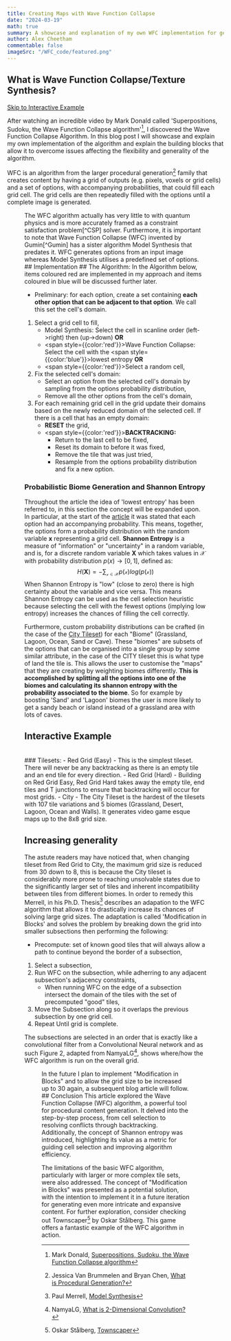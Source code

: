 ```yaml
---
title: Creating Maps with Wave Function Collapse
date: "2024-03-19"
math: true
summary: A showcase and explanation of my own WFC implementation for generating video game maps and discussion of potential further improvements.
author: Alex Cheetham
commentable: false
imageSrc: "/WFC_code/featured.png"
---
```

## What is Wave Function Collapse/Texture Synthesis?
[Skip to Interactive Example](#interactive-example)

After watching an incredible video by Mark Donald called 'Superpositions, Sudoku, the Wave Function Collapse algorithm'[^Donald], I discovered the Wave Function Collapse Algorithm.
In this blog post I will showcase and explain my own implementation of the algorithm and explain the building blocks that allow it to overcome issues affecting the flexibility and generality of the algorithm.

WFC is an algorithm from the larger procedural generation[^Procgen] family that creates content by having a grid of outputs (e.g. pixels, voxels or grid cells)
 and a set of options, with accompanying probabilities, that could fill each grid cell. The grid cells are then repeatedly filled with the options until a complete image is generated. 

<Figure src='/WFC_code/wfc_image.drawio.png' caption='Visualisation of the output grids and options' number='1' />
The WFC algorithm actually has very little to with quantum physics and is more accurately framed as a constraint satisfaction problem[^CSP] solver.
Furthermore, it is important to note that Wave Function Collapse (WFC) invented by Gumin[^Gumin] has a sister algorithm Model Synthesis that predates it.
WFC generates options from an input image whereas Model Synthesis utilises a predefined set of options. 
## Implementation
## The Algorithm:
In the Algorithm below, items coloured red are implemented in my approach and items coloured in blue will be discussed further later.

- Preliminary: for each option, create a set containing **each other option that can be adjacent to that option**. We call this set the cell's domain.
1. Select a grid cell to fill,
    - Model Synthesis: Select the cell in scanline order (left->right) then (up->down) **OR**
    - <span style={{color:'red'}}>Wave Function Collapse</span>: Select the cell with the <span style={{color:'blue'}}>lowest entropy </span>**OR**
    - <span style={{color:'red'}}>Select a random cell</span>,
2. Fix the selected cell's domain:
    - Select an option from the selected cell's domain by sampling from the options probability distribution,
    - Remove all the other options from the cell's domain,
3. For each remaining grid cell in the grid update their domains based on the newly reduced domain of the selected cell. If there is a cell that has an empty domain:
    - **RESET** the grid,
    - <span style={{color:'red'}}>**BACKTRACKING:** </span>
        - Return to the last cell to be fixed,
        - Reset its domain to before it was fixed,
        - Remove the tile that was just tried,
        - Resample from the options probability distribution and fix a new option.
### Probabilistic Biome Generation and Shannon Entropy
Throughout the article the idea of 'lowest entropy' has been referred to, in this section the concept will be expanded upon.
In particular, at the start of the [article](#what-is-wave-function-collapsetexture-synthesis) it was stated that each option had an accompanying probability.
This means, together, the options form a probability distribution with the random variable  $\mathbf{x}$ representing a grid cell.
**Shannon Entropy** is a measure of "information" or "uncertainty" in a random variable, and is, for a discrete random variable $\mathbf{X}$ which takes values in $\mathcal{X}$ with probability distribution 
$p(x)\rightarrow [0,1]$, defined as:
$$
H(\mathbf{X})=-\sum_{\mathcal{x}\in \mathcal{X}}p(\mathcal{x})log(p(\mathcal{x}))
$$
 When Shannon Entropy is "low" (close to zero) there is high certainty about the variable and vice versa. This means 
Shannon Entropy can be used as the cell selection heuristic because selecting the cell with the fewest options (implying low entropy) increases the chances of filling the cell correctly.


Furthermore, custom probability distributions can  be crafted (in the case of the [City Tileset](#tilesets)) for each "Biome" (Grassland, Lagoon, Ocean, Sand or Cave). These "biomes" are 
subsets of the options that can be organised into a single group by some similar attribute, in the case of the CITY tileset this is what type of land the tile is. 
This allows the user to customise the "maps" that they are creating by weighting biomes differently. **This is accomplished by splitting all the options into one of the biomes
and calculating its shannon entropy with the probability associated to the biome**. So for example by boosting 'Sand' and 'Lagoon' biomes the user is more likely to get a sandy beach 
or island instead of a grassland area with lots of caves.
## Interactive Example
<br />
<WFCCONTAINER />
### Tilesets:
- Red Grid (Easy) - This is the simplest tileset. There will never be any backtracking as there is an empty tile and 
an end tile for every direction.
- Red Grid (Hard) - Building on Red Grid Easy, Red Grid Hard takes away the empty tile, end tiles and T junctions to ensure that backtracking 
will occur for most grids.
- City - The City Tileset is the hardest of the tilesets with 107 tile variations and 5 biomes (Grassland, Desert, Lagoon, Ocean and Walls). It generates
video game esque maps up to the 8x8 grid size. 


## Increasing generality
The astute readers may have noticed that, when changing tileset from Red Grid to City, the maximum grid size is reduced from
30 down to 8, this is because the City tileset is considerably more prone to reaching unsolvable states due to the significantly
larger set of tiles and inherent incompatibility between tiles from different biomes. In order to remedy this Merrell, in his Ph.D. Thesis[^Thesis] 
describes an adapation to the WFC algorithm that allows it to drastically increase its chances of solving large grid sizes.
The adaptation is called 'Modification in Blocks' and solves the problem by breaking down the grid into smaller subsections
then performing the following:
- Precompute: set of known good tiles that will always allow a path to continue beyond the border of a subsection,
1. Select a subsection,
2. Run WFC on the subsection, while adherring to any adjacent subsection's adjacency constraints,
    - When running WFC on the edge of a subsection intersect the domain of the tiles with the set of precomputed "good" tiles,
3. Move the Subsection along so it overlaps the previous subsection by one grid cell.
4. Repeat Until grid is complete.

The subsections are selected in an order that is exactly like a convolutional filter from a Convolutional Neural network and as such Figure 2, adapted from NamyaLG[^Namya],
shows where/how the WFC algorithm is run on the overall grid.
<Figure src='/WFC_code/filter.gif' caption='Visualisation of a Convolutional Filter/Modification in Blocks Subsection Selection' number='2' />
In the future I plan to implement "Modification in Blocks" and to allow the grid size to be increased up to 30 again, a subsequent blog article will follow.
## Conclusion
This article explored the Wave Function Collapse (WFC) algorithm, a powerful tool for procedural content generation.
 It delved into the step-by-step process, from cell selection to resolving conflicts through backtracking. 
 Additionally, the concept of Shannon entropy was introduced, highlighting its value as a metric for guiding cell selection and improving algorithm efficiency.

The limitations of the basic WFC algorithm, particularly with larger or more complex tile sets, were also addressed. 
The concept of "Modification in Blocks" was presented as a potential solution, with the intention to implement it in a future iteration for generating even more intricate and expansive content. 
For further exploration, consider checking out Townscaper[^Townscaper] by Oskar Stålberg.
This game offers a fantastic example of the WFC algorithm in action.
[^Donald]: Mark Donald, [Superpositions, Sudoku, the Wave Function Collapse algorithm](https://www.youtube.com/watch?v=2SuvO4Gi7uY&t=271s&ab_channel=MartinDonald)
[^Merrell]: Paul Merrell, [Comparing Model Synthesis and Wave Function Collapse](https://paulmerrell.org/wp-content/uploads/2021/07/comparison.pdf)
[^Gumin]: Maxim Gumin, [Wave Function Collapse](https://github.com/mxgmn/WaveFunctionCollapse)
[^CSP]: Milos Simic, Michal Aibin [Constraint Satisfaction Problems](https://www.baeldung.com/cs/csp#:~:text=In%20a%20CSP%2C%20we%20have,we%20fulfill%20all%20the%20constraints.)
[^Thesis]: Paul Merrell, [Model Synthesis](https://paulmerrell.org/wp-content/uploads/2021/06/thesis.pdf)
[^Namya]: NamyaLG, [What is 2-Dimensional Convolution?](https://medium.com/theleanprogrammer/2-dimensional-convolution-189abb174d92)
[^Townscaper]: Oskar Stålberg, [Townscaper](https://oskarstalberg.com/Townscaper/)
[^Procgen]: Jessica Van Brummelen and Bryan Chen, [What is Procedural Generation?](https://www.mit.edu/~jessicav/6.S198/Blog_Post/ProceduralGeneration.html)


